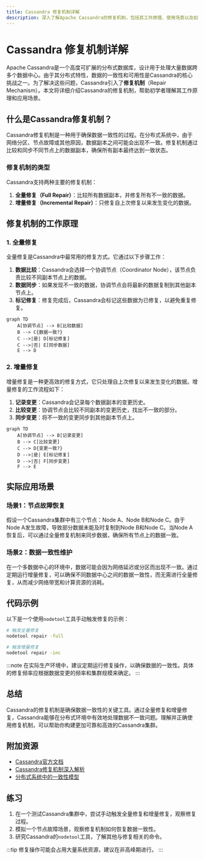```yaml
---
title: Cassandra 修复机制详解
description: 深入了解Apache Cassandra的修复机制，包括其工作原理、使用场景以及如何在实际中应用。
---
```


# Cassandra 修复机制详解

Apache Cassandra是一个高度可扩展的分布式数据库，设计用于处理大量数据跨多个数据中心。由于其分布式特性，数据的一致性和可用性是Cassandra的核心挑战之一。为了解决这些问题，Cassandra引入了**修复机制**（Repair Mechanism）。本文将详细介绍Cassandra的修复机制，帮助初学者理解其工作原理和应用场景。

## 什么是Cassandra修复机制？

Cassandra修复机制是一种用于确保数据一致性的过程。在分布式系统中，由于网络分区、节点故障或其他原因，数据副本之间可能会出现不一致。修复机制通过比较和同步不同节点上的数据副本，确保所有副本最终达到一致状态。

### 修复机制的类型

Cassandra支持两种主要的修复机制：

1. **全量修复（Full Repair）**：比较所有数据副本，并修复所有不一致的数据。
2. **增量修复（Incremental Repair）**：只修复自上次修复以来发生变化的数据。

## 修复机制的工作原理

### 1. 全量修复

全量修复是Cassandra中最常用的修复方式。它通过以下步骤工作：

1. **数据比较**：Cassandra会选择一个协调节点（Coordinator Node），该节点负责比较不同副本节点上的数据。
2. **数据同步**：如果发现不一致的数据，协调节点会将最新的数据复制到其他副本节点上。
3. **标记修复**：修复完成后，Cassandra会标记这些数据为已修复，以避免重复修复。

```mermaid
graph TD
    A[协调节点] --> B[比较数据]
    B --> C{数据一致?}
    C -->|是| D[标记修复]
    C -->|否| E[同步数据]
    E --> D
```

### 2. 增量修复

增量修复是一种更高效的修复方式，它只处理自上次修复以来发生变化的数据。增量修复的工作流程如下：

1. **记录变更**：Cassandra会记录每个数据副本的变更历史。
2. **比较变更**：协调节点会比较不同副本的变更历史，找出不一致的部分。
3. **同步变更**：将不一致的变更同步到其他副本节点上。

```mermaid
graph TD
    A[协调节点] --> B[记录变更]
    B --> C[比较变更]
    C --> D{变更一致?}
    D -->|是| E[标记修复]
    D -->|否| F[同步变更]
    F --> E
```

## 实际应用场景

### 场景1：节点故障恢复

假设一个Cassandra集群中有三个节点：Node A、Node B和Node C。由于Node A发生故障，导致部分数据未能及时复制到Node B和Node C。当Node A恢复后，可以通过全量修复机制来同步数据，确保所有节点上的数据一致。

### 场景2：数据一致性维护

在一个多数据中心的环境中，数据可能会因为网络延迟或分区而出现不一致。通过定期运行增量修复，可以确保不同数据中心之间的数据一致性，而无需进行全量修复，从而减少网络带宽和计算资源的消耗。

## 代码示例

以下是一个使用`nodetool`工具手动触发修复的示例：

```bash
# 触发全量修复
nodetool repair -full

# 触发增量修复
nodetool repair -inc
```

:::note
在实际生产环境中，建议定期运行修复操作，以确保数据的一致性。具体的修复频率应根据数据变更的频率和集群规模来确定。
:::

## 总结

Cassandra的修复机制是确保数据一致性的关键工具。通过全量修复和增量修复，Cassandra能够在分布式环境中有效地处理数据不一致问题。理解并正确使用修复机制，可以帮助你构建更加可靠和高效的Cassandra集群。

## 附加资源

- [Cassandra官方文档](https://cassandra.apache.org/doc/latest/)
- [Cassandra修复机制深入解析](https://example.com/cassandra-repair-mechanism)
- [分布式系统中的一致性模型](https://example.com/consistency-models)

## 练习

1. 在一个测试Cassandra集群中，尝试手动触发全量修复和增量修复，观察修复过程。
2. 模拟一个节点故障场景，观察修复机制如何恢复数据一致性。
3. 研究Cassandra的`nodetool`工具，了解其他与修复相关的命令。

:::tip
修复操作可能会占用大量系统资源，建议在非高峰期进行。
:::